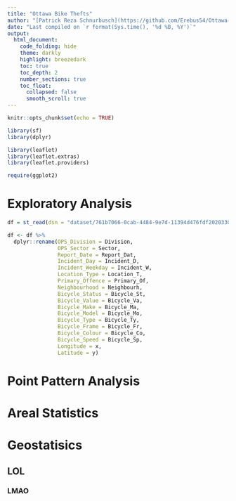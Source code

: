 ---
title: "Ottawa Bike Thefts"
author: "[Patrick Reza Schnurbusch](https://github.com/Erebus54/Ottawa-Bike-Thefts)"
date: "Last compiled on `r format(Sys.time(), '%d %B, %Y')`"
output: 
  html_document:
    code_folding: hide
    theme: darkly
    highlight: breezedark 
    toc: true 
    toc_depth: 2
    number_sections: true
    toc_float: 
      collapsed: false
      smooth_scroll: true
---

```{r setup, include=FALSE}
knitr::opts_chunk$set(echo = TRUE)

library(sf)
library(dplyr)

library(leaflet)
library(leaflet.extras)
library(leaflet.providers)

require(ggplot2)
```

# Exploratory Analysis 

```{r, results='hide'}
df = st_read(dsn = "dataset/761b7066-0cab-4484-9e7d-11394d476fdf2020330-1-1r845v6.p1mr.shp")

df <- df %>% 
  dplyr::rename(OPS_Division = Division,
                OPS_Sector = Sector,
                Report_Date = Report_Dat,
                Incident_Day = Incident_D, 
                Incident_Weekday = Incident_W, 
                Location_Type = Location_T, 
                Primary_Offence = Primary_Of,
                Neighbourhood = Neighbourh,
                Bicycle_Status = Bicycle_St,
                Bicycle_Value = Bicycle_Va, 
                Bicycle_Make = Bicycle_Ma, 
                Bicycle_Model = Bicycle_Mo, 
                Bicycle_Type = Bicycle_Ty, 
                Bicycle_Frame = Bicycle_Fr, 
                Bicycle_Colour = Bicycle_Co, 
                Bicycle_Speed = Bicycle_Sp, 
                Longitude = x, 
                Latitude = y)
```

# Point Pattern Analysis 
# Areal Statistics 
# Geostatisics 

## LOL 
### LMAO 
